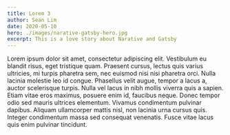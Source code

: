 ```yaml
---
title: Lorem 3 
author: Sean Lim 
date: 2020-05-10
hero: ./images/narative-gatsby-hero.jpg
excerpt: This is a love story about Narative and Gatsby
---
```


Lorem ipsum dolor sit amet, consectetur adipiscing elit. Vestibulum eu blandit risus, eget tristique quam. Praesent cursus, lectus quis varius ultricies, mi turpis pharetra sem, nec euismod nisi nisi pharetra orci. Nulla lacinia molestie leo id congue. Phasellus velit augue, tempor a lacus a, auctor scelerisque turpis. Nulla vel lacus in nibh mollis viverra quis a sapien. Etiam vitae eros maximus, posuere enim id, faucibus neque. Donec tempor odio sed mauris ultrices elementum. Vivamus condimentum pulvinar dapibus. Aliquam ullamcorper mattis nisl, non lacinia urna cursus quis. Integer condimentum massa sed consequat venenatis. Fusce vitae lacus quis enim pulvinar tincidunt.
